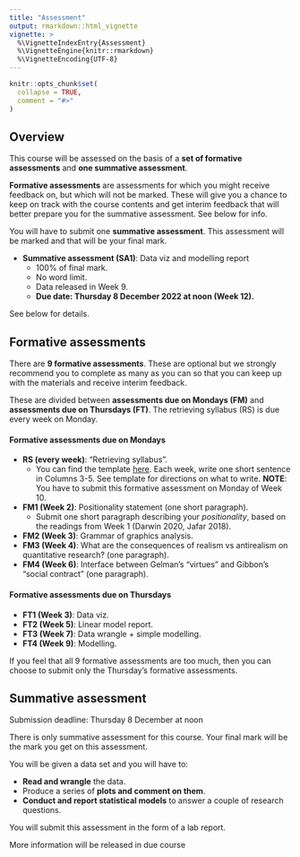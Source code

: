 ```yaml
---
title: "Assessment"
output: rmarkdown::html_vignette
vignette: >
  %\VignetteIndexEntry{Assessment}
  %\VignetteEngine{knitr::rmarkdown}
  %\VignetteEncoding{UTF-8}
---
```


```r
knitr::opts_chunk$set(
  collapse = TRUE,
  comment = "#>"
)
```

## Overview

This course will be assessed on the basis of a **set of formative assessments** and **one summative assessment**.

**Formative assessments** are assessments for which you might receive feedback on, but which will not be marked.
These will give you a chance to keep on track with the course contents and get interim feedback that will better prepare you for the summative assessment.
See below for info.

You will have to submit one **summative assessment**. This assessment will be marked and that will be your final mark.

- **Summative assessment (SA1)**: Data viz and modelling report
  - 100% of final mark.
  - No word limit.
  - Data released in Week 9.
  - **Due date: Thursday 8 December 2022 at noon (Week 12).**

See below for details.

## Formative assessments

There are **9 formative assessments**.
These are optional but we strongly recommend you to complete as many as you can so that you can keep up with the materials and receive interim feedback.

These are divided between **assessments due on Mondays (FM)** and **assessments due on Thursdays (FT)**.
The retrieving syllabus (RS) is due every week on Monday.

#### Formative assessments due on Mondays

- **RS (every week)**: "Retrieving syllabus".
  - You can find the template [here](https://docs.google.com/spreadsheets/d/1TMKKKC9YRo2VNpkoG8bw_lu2ZKKT-1-UsNV7r0rMwV4/edit?usp=sharing). Each week, write one short sentence in Columns 3-5. See template for directions on what to write. **NOTE**: You have to submit this formative assessment on Monday of Week 10.
- **FM1 (Week 2)**: Positionality statement (one short paragraph).
  - Submit one short paragraph describing your *positionality*, based on the readings from Week 1 (Darwin 2020, Jafar 2018).
- **FM2 (Week 3)**: Grammar of graphics analysis.
- **FM3 (Week 4)**: What are the consequences of realism vs antirealism on quantitative research? (one paragraph).
- **FM4 (Week 6)**: Interface between Gelman's "virtues" and Gibbon's "social contract" (one paragraph).
  
#### Formative assessments due on Thursdays

- **FT1 (Week 3)**: Data viz.
- **FT2 (Week 5)**: Linear model report.
- **FT3 (Week 7)**: Data wrangle + simple modelling.
- **FT4 (Week 9)**: Modelling.

If you feel that all 9 formative assessments are too much, then you can choose to submit only the Thursday's formative assessments.

## Summative assessment

```{=html}
<div class="alert alert-warning" role="alert">
  Submission deadline: Thursday 8 December at noon
</div>
```

There is only summative assessment for this course.
Your final mark will be the mark you get on this assessment.

You will be given a data set and you will have to:

- **Read and wrangle** the data.
- Produce a series of **plots and comment on them**.
- **Conduct and report statistical models** to answer a couple of research questions.

You will submit this assessment in the form of a lab report.

More information will be released in due course
